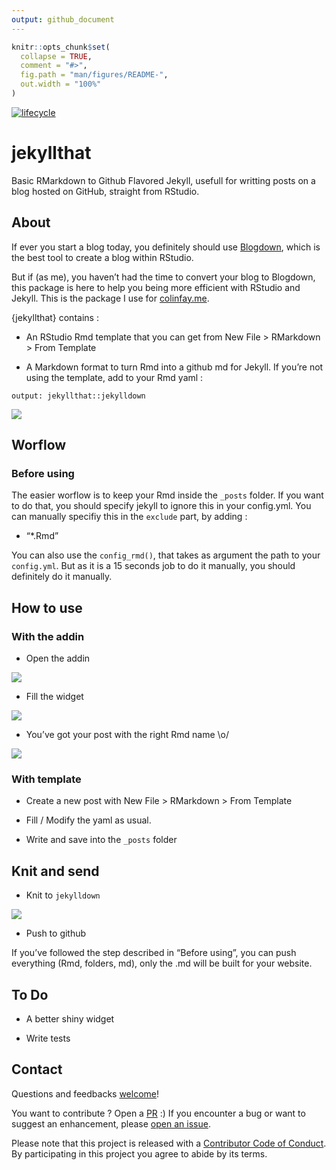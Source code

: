 ```yaml
---
output: github_document
---
```


<!-- README.md is generated from README.Rmd. Please edit that file -->

```r
knitr::opts_chunk$set(
  collapse = TRUE,
  comment = "#>",
  fig.path = "man/figures/README-",
  out.width = "100%"
)
```

  [![lifecycle](https://img.shields.io/badge/lifecycle-experimental-orange.svg)](https://img.shields.io/badge/lifecycle-experimental-orange.svg)


# jekyllthat

Basic RMarkdown to Github Flavored Jekyll, usefull for writting posts on a blog hosted on GitHub, straight from RStudio. 

## About

If ever you start a blog today, you definitely should use [Blogdown](https://github.com/rstudio/blogdown), which is the best tool to create a blog within RStudio. 

But if (as me), you haven't had the time to convert your blog to Blogdown, this package is here to help you being more efficient with RStudio and Jekyll. This is the package I use for [colinfay.me](colinfay.me).

{jekyllthat} contains : 

+ An RStudio Rmd template that you can get from New File > RMarkdown > From Template

+ A Markdown format to turn Rmd into a github md for Jekyll. If you're not using the template, add to your Rmd yaml : 

`output: jekyllthat::jekylldown`

![](yaml.png)

## Worflow

### Before using 

The easier worflow is to keep your Rmd inside the `_posts` folder. If you want to do that, you should specify jekyll to ignore this in your config.yml. You can manually specifiy this in the `exclude` part, by adding : 

  - "*.Rmd"

You can also use the `config_rmd()`, that takes as argument the path to your `config.yml`. But as it is a 15 seconds job to do it manually, you should definitely do it manually. 

## How to use 

### With the addin 

+ Open the addin 

![](addin.png)

+ Fill the widget

![](new_post_gadget.png)

+ You've got your post with the right Rmd name \\o/

![](new_post_addin.png)

### With template

+ Create a new post with New File > RMarkdown > From Template 

+ Fill / Modify the yaml as usual. 

+ Write and save into the `_posts` folder

## Knit and send

+ Knit to `jekylldown`

![](knit_to_jekyll.png)

+ Push to github

If you've followed the step described in "Before using", you can push everything (Rmd, folders, md), only the .md will be built for your website. 

## To Do 

+ A better shiny widget

+ Write tests

## Contact

Questions and feedbacks [welcome](mailto:contact@colinfay.me)!

You want to contribute ? Open a [PR](https://github.com/ColinFay/jekyllthat/pulls) :) If you encounter a bug or want to suggest an enhancement, please [open an issue](https://github.com/ColinFay/jekyllthat/issues).

Please note that this project is released with a [Contributor Code of Conduct](CONDUCT.md).
By participating in this project you agree to abide by its terms.
